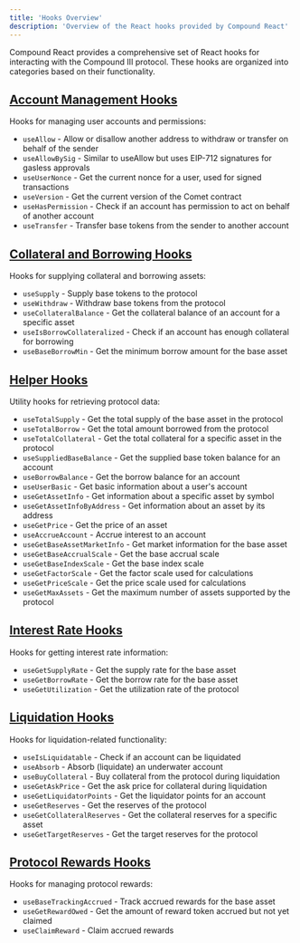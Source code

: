 ```yaml
---
title: 'Hooks Overview'
description: 'Overview of the React hooks provided by Compound React'
---
```


Compound React provides a comprehensive set of React hooks for interacting with the Compound III protocol. These hooks are organized into categories based on their functionality.

## [Account Management Hooks](/hooks/account/overview)

Hooks for managing user accounts and permissions:

- `useAllow` - Allow or disallow another address to withdraw or transfer on behalf of the sender
- `useAllowBySig` - Similar to useAllow but uses EIP-712 signatures for gasless approvals
- `useUserNonce` - Get the current nonce for a user, used for signed transactions
- `useVersion` - Get the current version of the Comet contract
- `useHasPermission` - Check if an account has permission to act on behalf of another account
- `useTransfer` - Transfer base tokens from the sender to another account

## [Collateral and Borrowing Hooks](/hooks/collateral-borrowing/overview)

Hooks for supplying collateral and borrowing assets:

- `useSupply` - Supply base tokens to the protocol
- `useWithdraw` - Withdraw base tokens from the protocol
- `useCollateralBalance` - Get the collateral balance of an account for a specific asset
- `useIsBorrowCollateralized` - Check if an account has enough collateral for borrowing
- `useBaseBorrowMin` - Get the minimum borrow amount for the base asset

## [Helper Hooks](/hooks/helpers/overview)

Utility hooks for retrieving protocol data:

- `useTotalSupply` - Get the total supply of the base asset in the protocol
- `useTotalBorrow` - Get the total amount borrowed from the protocol
- `useTotalCollateral` - Get the total collateral for a specific asset in the protocol
- `useSuppliedBaseBalance` - Get the supplied base token balance for an account
- `useBorrowBalance` - Get the borrow balance for an account
- `useUserBasic` - Get basic information about a user's account
- `useGetAssetInfo` - Get information about a specific asset by symbol
- `useGetAssetInfoByAddress` - Get information about an asset by its address
- `useGetPrice` - Get the price of an asset
- `useAccrueAccount` - Accrue interest to an account
- `useGetBaseAssetMarketInfo` - Get market information for the base asset
- `useGetBaseAccrualScale` - Get the base accrual scale
- `useGetBaseIndexScale` - Get the base index scale
- `useGetFactorScale` - Get the factor scale used for calculations
- `useGetPriceScale` - Get the price scale used for calculations
- `useGetMaxAssets` - Get the maximum number of assets supported by the protocol

## [Interest Rate Hooks](/hooks/interest-rates/overview)

Hooks for getting interest rate information:

- `useGetSupplyRate` - Get the supply rate for the base asset
- `useGetBorrowRate` - Get the borrow rate for the base asset
- `useGetUtilization` - Get the utilization rate of the protocol

## [Liquidation Hooks](/hooks/liquidation/overview)

Hooks for liquidation-related functionality:

- `useIsLiquidatable` - Check if an account can be liquidated
- `useAbsorb` - Absorb (liquidate) an underwater account
- `useBuyCollateral` - Buy collateral from the protocol during liquidation
- `useGetAskPrice` - Get the ask price for collateral during liquidation
- `useGetLiquidatorPoints` - Get the liquidator points for an account
- `useGetReserves` - Get the reserves of the protocol
- `useGetCollateralReserves` - Get the collateral reserves for a specific asset
- `useGetTargetReserves` - Get the target reserves for the protocol

## [Protocol Rewards Hooks](/hooks/rewards/overview)

Hooks for managing protocol rewards:

- `useBaseTrackingAccrued` - Track accrued rewards for the base asset
- `useGetRewardOwed` - Get the amount of reward token accrued but not yet claimed
- `useClaimReward` - Claim accrued rewards 